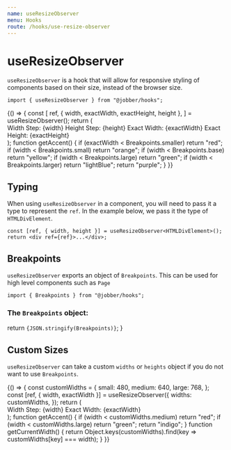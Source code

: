 ```yaml
---
name: useResizeObserver
menu: Hooks
route: /hooks/use-resize-observer
---
```



# useResizeObserver

`useResizeObserver` is a hook that will allow for responsive styling of
components based on their size, instead of the browser size.

```tsx
import { useResizeObserver } from "@jobber/hooks";
```

<Playground>
  {() => {
    const [
      ref,
      { width, exactWidth, exactHeight, height },
    ] = useResizeObserver();
    return (
      <div ref={ref}>
        <Card title={`Check out my àçƈéñŦ`} accent={getAccent()}>
          <Content>
            <Text>Width Step: {width}</Text>
            <Text>Height Step: {height}</Text>
            <Text>Exact Width: {exactWidth}</Text>
            <Text>Exact Height: {exactHeight}</Text>
          </Content>
        </Card>
      </div>
    );
    function getAccent() {
      if (exactWidth < Breakpoints.smaller) return "red";
      if (width < Breakpoints.small) return "orange";
      if (width < Breakpoints.base) return "yellow";
      if (width < Breakpoints.large) return "green";
      if (width < Breakpoints.larger) return "lightBlue";
      return "purple";
    }
  }}
</Playground>

## Typing

When using `useResizeObserver` in a component, you will need to pass it a type
to represent the `ref`. In the example below, we pass it the type of
`HTMLDivElement`.

```tsx
const [ref, { width, height }] = useResizeObserver<HTMLDivElement>();
return <div ref={ref}>...</div>;
```

## Breakpoints

`useResizeObserver` exports an object of `Breakpoints`. This can be used for
high level components such as `Page`

```tsx
import { Breakpoints } from "@jobber/hooks";
```

### The `Breakpoints` object:

  return <code>{JSON.stringify(Breakpoints)}</code>;
}

<Sizes />

## Custom Sizes

`useResizeObserver` can take a custom `widths` or `heights` object if you do not
want to use `Breakpoints`.

<Playground>
  {() => {
    const customWidths = {
      small: 480,
      medium: 640,
      large: 768,
    };
    const [ref, { width, exactWidth }] = useResizeObserver({
      widths: customWidths,
    });
    return (
      <div ref={ref}>
        <Card title={`Width: ${getCurrentWidth()}`} accent={getAccent()}>
          <Content>
            <Text>Width Step: {width}</Text>
            <Text>Exact Width: {exactWidth}</Text>
          </Content>
        </Card>
      </div>
    );
    function getAccent() {
      if (width < customWidths.medium) return "red";
      if (width < customWidths.large) return "green";
      return "indigo";
    }
    function getCurrentWidth() {
      return Object.keys(customWidths).find(key => customWidths[key] === width);
    }
  }}
</Playground>
